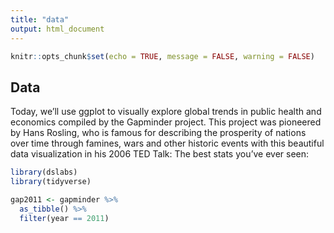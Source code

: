 ```yaml
---
title: "data"
output: html_document
---
```


```r
knitr::opts_chunk$set(echo = TRUE, message = FALSE, warning = FALSE)
```

## Data

Today, we’ll use ggplot to visually explore global trends in public health and economics compiled by the Gapminder project. This project was pioneered by Hans Rosling, who is famous for describing the prosperity of nations over time through famines, wars and other historic events with this beautiful data visualization in his 2006 TED Talk: The best stats you’ve ever seen:



```r

library(dslabs)
library(tidyverse)

gap2011 <- gapminder %>% 
  as_tibble() %>% 
  filter(year == 2011)

```